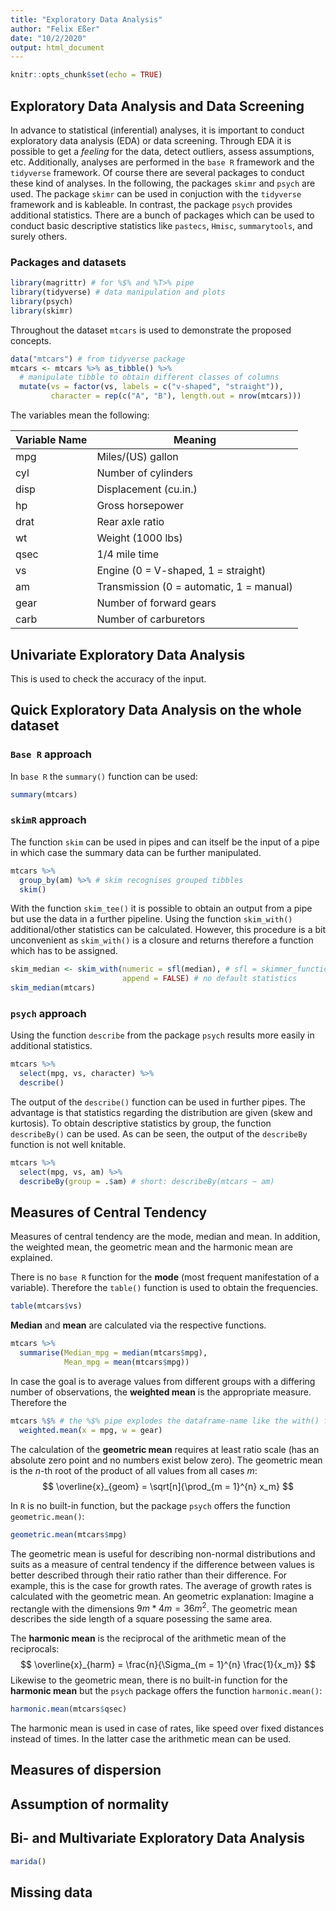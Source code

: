 ```yaml
---
title: "Exploratory Data Analysis"
author: "Felix Eßer"
date: "10/2/2020"
output: html_document
---
```


```r
knitr::opts_chunk$set(echo = TRUE)
```

## Exploratory Data Analysis and Data Screening

In advance to statistical (inferential) analyses, it is important to conduct exploratory data analysis (EDA) or data screening. Through EDA it is possible to get a *feeling* for the data, detect outliers, assess assumptions, etc. Additionally, analyses are performed in the `base R` framework and the `tidyverse` framework. Of course there are several packages to conduct these kind of analyses. In the following, the packages `skimr` and `psych` are used. The package `skimr` can be used in conjuction with the `tidyverse` framework and is kableable. In contrast, the package `psych` provides additional statistics. There are a bunch of packages which can be used to conduct basic descriptive statistics like `pastecs`, `Hmisc`, `summarytools`, and surely others. 

### Packages and datasets

```r
library(magrittr) # for %$% and %T>% pipe
library(tidyverse) # data manipulation and plots
library(psych)
library(skimr)
```

Throughout the dataset `mtcars` is used to demonstrate the proposed concepts. 
```r
data("mtcars") # from tidyverse package
mtcars <- mtcars %>% as_tibble() %>% 
  # manipulate tibble to obtain different classes of columns
  mutate(vs = factor(vs, labels = c("v-shaped", "straight")),
         character = rep(c("A", "B"), length.out = nrow(mtcars)))
```

The variables mean the following:

| Variable Name | Meaning |
|---------------|---------|
| mpg	 | Miles/(US) gallon |
| cyl	 | Number of cylinders |
| disp |	Displacement (cu.in.) |
| hp	 | Gross horsepower |
| drat |	Rear axle ratio |
| wt	 | Weight (1000 lbs) |
| qsec |	1/4 mile time |
| vs   | Engine (0 = V-shaped, 1 = straight) |
| am   | Transmission (0 = automatic, 1 = manual) |
| gear |	Number of forward gears |
| carb |	Number of carburetors |

## Univariate Exploratory Data Analysis
This is used to check the accuracy of the input. 

## Quick Exploratory Data Analysis on the whole dataset

### `Base R` approach
In `base R` the `summary()` function can be used:
```r
summary(mtcars)
```

### `skimR` approach

The function `skim` can be used in pipes and can itself be the input of a pipe in which case the summary data can be further manipulated.

```r
mtcars %>% 
  group_by(am) %>% # skim recognises grouped tibbles
  skim()
```

With the function `skim_tee()` it is possible to obtain an output from a pipe but use the data in a further pipeline. 
Using the function `skim_with()` additional/other statistics can be calculated. However, this procedure is a bit unconvenient as `skim_with()` is a closure and returns therefore a function which has to be assigned.
```r
skim_median <- skim_with(numeric = sfl(median), # sfl = skimmer_function_list
                         append = FALSE) # no default statistics
skim_median(mtcars)
```

### `psych` approach

Using the function `describe` from the package `psych` results more easily in additional statistics.
```r
mtcars %>% 
  select(mpg, vs, character) %>% 
  describe() 
```

The output of the `describe()` function can be used in further pipes. The advantage is that statistics regarding the distribution are given (skew and kurtosis).
To obtain descriptive statistics by group, the function `describeBy()` can be used. As can be seen, the output of the `describeBy` function is not well knitable.
```r
mtcars %>% 
  select(mpg, vs, am) %>% 
  describeBy(group = .$am) # short: describeBy(mtcars ~ am)
```


## Measures of Central Tendency
Measures of central tendency are the mode, median and mean. In addition, the weighted mean, the geometric mean and the harmonic mean are explained. 

There is no `base R` function for the **mode** (most frequent manifestation of a variable). Therefore the `table()` function is used to obtain the frequencies.
```r
table(mtcars$vs)
```
**Median** and **mean** are calculated via the respective functions.
```r
mtcars %>% 
  summarise(Median_mpg = median(mtcars$mpg),
            Mean_mpg = mean(mtcars$mpg))
```

In case the goal is to average values from different groups with a differing number of observations, the **weighted mean** is the appropriate measure. Therefore the 
```r
mtcars %$% # the %$% pipe explodes the dataframe-name like the with() function
  weighted.mean(x = mpg, w = gear)
```

The calculation of the **geometric mean** requires at least ratio scale (has an absolute zero point and no numbers exist below zero). The geometric mean is the $n$-th root of the product of all values from all cases $m$:
$$ \overline{x}_{geom} = \sqrt[n]{\prod_{m = 1}^{n} x_m} $$

In `R` is no built-in function, but the package `psych` offers the function `geometric.mean()`:
```r
geometric.mean(mtcars$mpg)
```

The geometric mean is useful for describing non-normal distributions and suits as a measure of central tendency if the difference between values is better described through their ratio rather than their difference. For example, this is the case for growth rates. The average of growth rates is calculated with the geometric mean. 
An geometric explanation: Imagine a rectangle with the dimensions $9m*4m = 36m^2$. The geometric mean describes the side length of a square posessing the same area. 


The **harmonic mean** is the reciprocal of the arithmetic mean of the reciprocals:
$$ \overline{x}_{harm} = \frac{n}{\Sigma_{m = 1}^{n} \frac{1}{x_m}} $$
Likewise to the geometric mean, there is no built-in function for the **harmonic mean** but the `psych` package offers the function `harmonic.mean()`:
```r
harmonic.mean(mtcars$qsec)
```
The harmonic mean is used in case of rates, like speed over fixed distances instead of times. In the latter case the arithmetic mean can be used. 


## Measures of dispersion


## Assumption of normality


## Bi- and Multivariate Exploratory Data Analysis

```r
marida()
```



## Missing data

